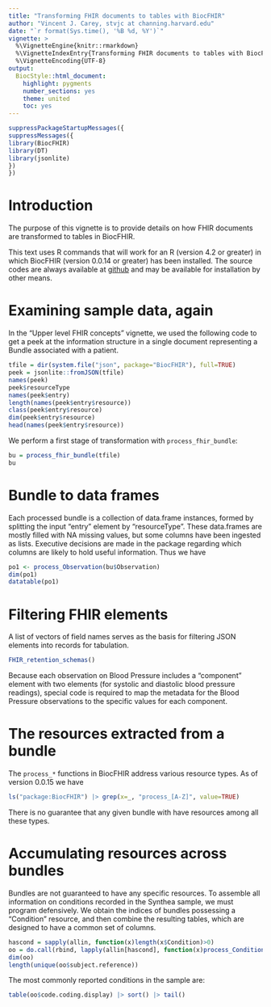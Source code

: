 ```yaml
---
title: "Transforming FHIR documents to tables with BiocFHIR"
author: "Vincent J. Carey, stvjc at channing.harvard.edu"
date: "`r format(Sys.time(), '%B %d, %Y')`"
vignette: >
  %\VignetteEngine{knitr::rmarkdown}
  %\VignetteIndexEntry{Transforming FHIR documents to tables with BiocFHIR}
  %\VignetteEncoding{UTF-8}
output:
  BiocStyle::html_document:
    highlight: pygments
    number_sections: yes
    theme: united
    toc: yes
---
```


```r
suppressPackageStartupMessages({
suppressMessages({
library(BiocFHIR)
library(DT)
library(jsonlite)
})
})
```

# Introduction

The purpose of this vignette is to provide
details on how FHIR documents are
transformed to tables in BiocFHIR.

This text uses R commands that will work for an R (version 4.2 or greater) in which
BiocFHIR (version 0.0.14 or greater) has been installed.  The source codes are
always available at [github](https://github.com/vjcitn/BiocFHIR) and may
be available for installation by other means.

# Examining sample data, again

In the "Upper level FHIR concepts" vignette, we used the
following code to get a peek at the information
structure in a single document representing a Bundle
associated with a patient.

```r
tfile = dir(system.file("json", package="BiocFHIR"), full=TRUE)
peek = jsonlite::fromJSON(tfile)
names(peek)
peek$resourceType
names(peek$entry)
length(names(peek$entry$resource))
class(peek$entry$resource)
dim(peek$entry$resource)
head(names(peek$entry$resource))
```

We perform a first stage of transformation with `process_fhir_bundle`:
```r
bu = process_fhir_bundle(tfile)
bu
```

# Bundle to data frames

Each processed bundle is a collection of data.frame instances, formed
by splitting the input "entry" element by "resourceType".
These data.frames are mostly filled with NA missing values, but
some columns have been ingested as lists.  Executive decisions
are made in the package regarding which columns are likely
to hold useful information.  Thus we have

```r
po1 <- process_Observation(bu$Observation)
dim(po1)
datatable(po1)
```

# Filtering FHIR elements

A list of vectors of field names serves as the
basis for filtering JSON elements into
records for tabulation.
```r
FHIR_retention_schemas()
```

Because each observation on Blood Pressure includes a "component"
element with two elements (for systolic and diastolic blood pressure readings),
special code is required to map the metadata for the Blood Pressure observations
to the specific values for each component.

# The resources extracted from a bundle

The `process_*` functions in BiocFHIR address various
resource types.  As of version 0.0.15 we have

```r
ls("package:BiocFHIR") |> grep(x=_, "process_[A-Z]", value=TRUE)
```

There is no guarantee that any given bundle with have
resources among all these types.

# Accumulating resources across bundles

Bundles are not guaranteed to have any specific
resources.  To assemble all information on
conditions recorded in the Synthea sample,
we must program defensively.  We obtain
the indices of bundles possessing a "Condition" resource,
and then combine the resulting tables, which are
designed to have a common set of columns.

```r
hascond = sapply(allin, function(x)length(x$Condition)>0)
oo = do.call(rbind, lapply(allin[hascond], function(x)process_Condition(x$Condition)))
dim(oo)
length(unique(oo$subject.reference))
```

The most commonly reported conditions in the sample are:
```r
table(oo$code.coding.display) |> sort() |> tail()
```

